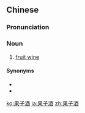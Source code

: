 ==Chinese==
{{zh-forms|type=21}}

===Pronunciation===
{{zh-pron
|m=guǒzǐjiǔ
|c=gwo2 zi2 zau2
|mn=kóe-chí-chiú/ké-chí-chiú
|cat=n
}}

===Noun===
{{zh-noun}}

# [[fruit wine]]

====Synonyms====
* {{zh-l|果酒}}
* {{zh-l|水果酒}}

{{zh-cat|Wines}}

[[ko:果子酒]]
[[ja:果子酒]]
[[zh:果子酒]]